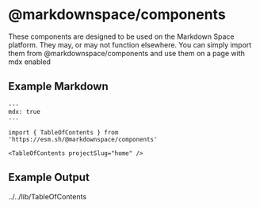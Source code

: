 
<Meta title="How To Use These Components" />

# @markdownspace/components

These components are designed to be used on the Markdown Space platform. They may, or may not function elsewhere. You can simply import them from @markdownspace/components and use them on a page with mdx enabled

## Example Markdown

```mdx
---
mdx: true
---

import { TableOfContents } from 'https://esm.sh/@markdownspace/components'

<TableOfContents projectSlug="home" />
```

## Example Output

<TableOfContents projectSlug="home" />
../../lib/TableOfContents